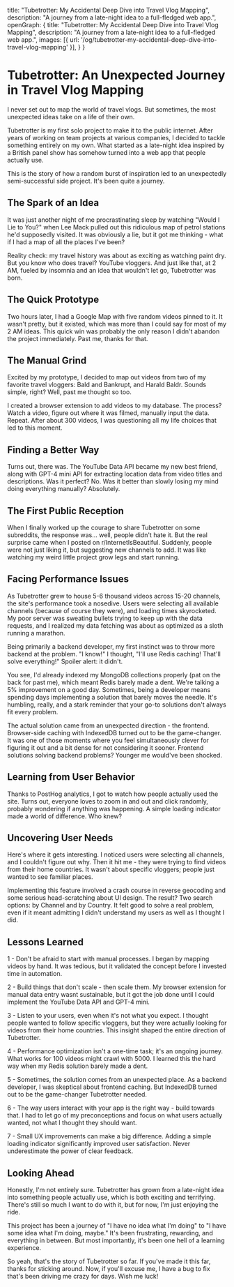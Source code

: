   title: "Tubetrotter: My Accidental Deep Dive into Travel Vlog Mapping",
  description: "A journey from a late-night idea to a full-fledged web app.",
  openGraph: {
    title: "Tubetrotter: My Accidental Deep Dive into Travel Vlog Mapping",
    description: "A journey from a late-night idea to a full-fledged web app.",
    images: [{ url: '/og/tubetrotter-my-accidental-deep-dive-into-travel-vlog-mapping' }],
  }
}

# Tubetrotter: An Unexpected Journey in Travel Vlog Mapping

I never set out to map the world of travel vlogs. But sometimes, the most unexpected ideas take on a life of their own.

Tubetrotter is my first solo project to make it to the public internet. After years of working on team projects at various companies, I decided to tackle something entirely on my own. What started as a late-night idea inspired by a British panel show has somehow turned into a web app that people actually use.

This is the story of how a random burst of inspiration led to an unexpectedly semi-successful side project. It's been quite a journey.

## The Spark of an Idea

It was just another night of me procrastinating sleep by watching "Would I Lie to You?" when Lee Mack pulled out this ridiculous map of petrol stations he'd supposedly visited. It was obviously a lie, but it got me thinking - what if I had a map of all the places I've been?

Reality check: my travel history was about as exciting as watching paint dry. But you know who does travel? YouTube vloggers. And just like that, at 2 AM, fueled by insomnia and an idea that wouldn't let go, Tubetrotter was born.

## The Quick Prototype

Two hours later, I had a Google Map with five random videos pinned to it. It wasn't pretty, but it existed, which was more than I could say for most of my 2 AM ideas. This quick win was probably the only reason I didn't abandon the project immediately. Past me, thanks for that.

## The Manual Grind

Excited by my prototype, I decided to map out videos from two of my favorite travel vloggers: Bald and Bankrupt, and Harald Baldr. Sounds simple, right? Well, past me thought so too.

I created a browser extension to add videos to my database. The process? Watch a video, figure out where it was filmed, manually input the data. Repeat. After about 300 videos, I was questioning all my life choices that led to this moment.

## Finding a Better Way

Turns out, there was. The YouTube Data API became my new best friend, along with GPT-4 mini API for extracting location data from video titles and descriptions. Was it perfect? No. Was it better than slowly losing my mind doing everything manually? Absolutely.

## The First Public Reception

When I finally worked up the courage to share Tubetrotter on some subreddits, the response was... well, people didn't hate it. But the real surprise came when I posted on r/InternetIsBeautiful. Suddenly, people were not just liking it, but suggesting new channels to add. It was like watching my weird little project grow legs and start running.

## Facing Performance Issues

As Tubetrotter grew to house 5-6 thousand videos across 15-20 channels, the site's performance took a nosedive. Users were selecting all available channels (because of course they were), and loading times skyrocketed. My poor server was sweating bullets trying to keep up with the data requests, and I realized my data fetching was about as optimized as a sloth running a marathon.

Being primarily a backend developer, my first instinct was to throw more backend at the problem. "I know!" I thought, "I'll use Redis caching! That'll solve everything!" Spoiler alert: it didn't.

You see, I'd already indexed my MongoDB collections properly (pat on the back for past me), which meant Redis barely made a dent. We're talking a 5% improvement on a good day. Sometimes, being a developer means spending days implementing a solution that barely moves the needle. It's humbling, really, and a stark reminder that your go-to solutions don't always fit every problem.

The actual solution came from an unexpected direction - the frontend. Browser-side caching with IndexedDB turned out to be the game-changer. It was one of those moments where you feel simultaneously clever for figuring it out and a bit dense for not considering it sooner. Frontend solutions solving backend problems? Younger me would've been shocked.

## Learning from User Behavior

Thanks to PostHog analytics, I got to watch how people actually used the site. Turns out, everyone loves to zoom in and out and click randomly, probably wondering if anything was happening. A simple loading indicator made a world of difference. Who knew?

## Uncovering User Needs

Here's where it gets interesting. I noticed users were selecting all channels, and I couldn't figure out why. Then it hit me - they were trying to find videos from their home countries. It wasn't about specific vloggers; people just wanted to see familiar places.

Implementing this feature involved a crash course in reverse geocoding and some serious head-scratching about UI design. The result? Two search options: by Channel and by Country. It felt good to solve a real problem, even if it meant admitting I didn't understand my users as well as I thought I did.

## Lessons Learned

1 - Don't be afraid to start with manual processes. I began by mapping videos by hand. It was tedious, but it validated the concept before I invested time in automation.

2 - Build things that don't scale - then scale them. My browser extension for manual data entry wasnt sustainable, but it got the job done until I could implement the YouTube Data API and GPT-4 mini.

3 - Listen to your users, even when it's not what you expect. I thought people wanted to follow specific vloggers, but they were actually looking for videos from their home countries. This insight shaped the entire direction of Tubetrotter.

4 - Performance optimization isn't a one-time task; it's an ongoing journey. What works for 100 videos might crawl with 5000. I learned this the hard way when my Redis solution barely made a dent.

5 - Sometimes, the solution comes from an unexpected place. As a backend developer, I was skeptical about frontend caching. But IndexedDB turned out to be the game-changer Tubetrotter needed.

6 - The way users interact with your app is the right way - build towards that. I had to let go of my preconceptions and focus on what users actually wanted, not what I thought they should want.

7 - Small UX improvements can make a big difference. Adding a simple loading indicator significantly improved user satisfaction. Never underestimate the power of clear feedback.

## Looking Ahead

Honestly, I'm not entirely sure. Tubetrotter has grown from a late-night idea into something people actually use, which is both exciting and terrifying. There's still so much I want to do with it, but for now, I'm just enjoying the ride.

This project has been a journey of "I have no idea what I'm doing" to "I have some idea what I'm doing, maybe." It's been frustrating, rewarding, and everything in between. But most importantly, it's been one hell of a learning experience.

So yeah, that's the story of Tubetrotter so far. If you've made it this far, thanks for sticking around. Now, if you'll excuse me, I have a bug to fix that's been driving me crazy for days. Wish me luck!
